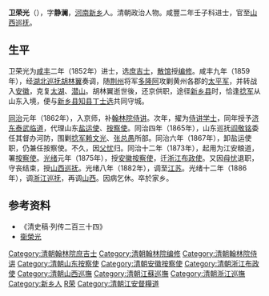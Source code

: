 '''卫荣光'''（{{bd|1826年||1892年|catIdx=W}}），字'''静澜'''，[[河南|河南]][[新乡市|新乡]]人。清朝政治人物。咸豐二年壬子科进士，官至[[山西巡抚|山西巡抚]]。

==生平==
卫荣光为[[咸丰_(年号)|咸丰]]二年（1852年）进士，选[[庶吉士|庶吉士]]，[[散馆|散馆]]授[[编修|编修]]。咸丰九年（1859年），经[[湖北巡抚|湖北巡抚]][[胡林翼|胡林翼]]奏调，随[[荆州|荆州]]将军[[多隆阿|多隆阿]]攻剿黄州各郡的[[太平军|太平军]]，并转战入[[安徽|安徽]]，克复[[太湖|太湖]]、[[潜山|潜山]]。胡林翼逝世後，还京供职，途径[[新乡县|新乡县]]时，恰逢[[捻军|捻军]]从山东入境，便与[[新乡县|新乡县]][[知县|知县]][[丁士选|丁士选]]共同守城。

[[同治|同治]]元年（1862年），入京师，补[[翰林院|翰林院]][[侍讲|侍讲]]。次年，擢为[[侍讲学士|侍讲学士]]，同年授予[[济东泰武临道|济东泰武临道]]，代理山东[[盐运使|盐运使]]、[[按察使|按察使]]。同治四年（1865年），山东巡抚[[阎敬铭|阎敬铭]]委任其督办河防，围剿[[捻军|捻军]][[赖文光|赖文光]]、[[张总愚|张总愚]]所部。同治六年（1867年），卸盐运使职，仍兼任按察使。不久，因[[丁忧|父忧]]归。同治十二年（1873年），起用为江安粮道，署[[按察使|按察使]]。[[光绪|光绪]]元年（1875年），授[[安徽|安徽]][[按察使|按察使]]，迁[[浙江|浙江]][[布政使|布政使]]。又因[[丁忧|母忧]]退职，守丧结束，授[[山西巡抚|山西巡抚]]。光绪八年（1882年），调至[[江苏|江苏]]。光绪十二年（1886年），调[[浙江巡抚|浙江巡抚]]，再调[[山西|山西]]。因病乞休。卒於家乡。

==参考资料==
*《清史稿·列传二百三十四》
*[http://npmhost.npm.gov.tw/ttscgi2/ttsquery?0:0:npmauac:TM%3D%BD%C3%BAa%A5%FA 衞榮光] {{Wayback|url=http://npmhost.npm.gov.tw/ttscgi2/ttsquery?0:0:npmauac:TM%3D%BD%C3%BAa%A5%FA |date=20190610210247 }}

{{咸豐二年壬子恩科殿試金榜}}
{{DEFAULTSORT:Wei衛}}
[[Category:清朝翰林院庶吉士|Category:清朝翰林院庶吉士]]
[[Category:清朝翰林院编修|Category:清朝翰林院编修]]
[[Category:清朝翰林院侍讲|Category:清朝翰林院侍讲]]
[[Category:清朝山东按察使|Category:清朝山东按察使]]
[[Category:清朝安徽按察使|Category:清朝安徽按察使]]
[[Category:清朝浙江布政使|Category:清朝浙江布政使]]
[[Category:清朝山西巡撫|Category:清朝山西巡撫]]
[[Category:清朝江蘇巡撫|Category:清朝江蘇巡撫]]
[[Category:清朝浙江巡撫|Category:清朝浙江巡撫]]
[[Category:新乡人|Category:新乡人]]
[[Category:卫姓|R荣]]
[[Category:清朝江安督糧道|Category:清朝江安督糧道]]